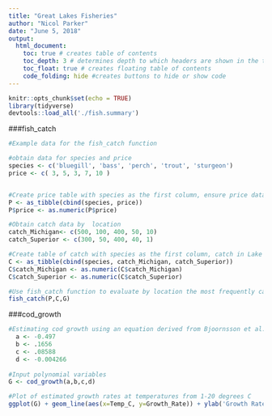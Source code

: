 ---
title: "Great Lakes Fisheries"
author: "Nicol Parker"
date: "June 5, 2018"
output: 
  html_document:
    toc: true # creates table of contents
    toc_depth: 3 # determines depth to which headers are shown in the table of contents (here ##)
    toc_float: true # creates floating table of contents
    code_folding: hide #creates buttons to hide or show code
---

```{r setup, include=FALSE}
knitr::opts_chunk$set(echo = TRUE)
library(tidyverse)
devtools::load_all('./fish.summary')
```

###fish_catch
```{r, warning=FALSE}
#Example data for the fish_catch function

#obtain data for species and price
species <- c('bluegill', 'bass', 'perch', 'trout', 'sturgeon')
price <- c( 3, 5, 3, 7, 10 )


#Create price table with species as the first column, ensure price data is numeric
P <- as_tibble(cbind(species, price))
P$price <- as.numeric(P$price)

#Obtain catch data by  location 
catch_Michigan<- c(500, 100, 400, 50, 10)
catch_Superior <- c(300, 50, 400, 40, 1)

#Create table of catch with species as the first column, catch in Lake Michigan as the second column, and catch in Superior as the third, ensure catch data is numeric
C <- as_tibble(cbind(species, catch_Michigan, catch_Superior))
C$catch_Michigan <- as.numeric(C$catch_Michigan)
C$catch_Superior <- as.numeric(C$catch_Superior)

#Use fish_catch function to evaluate by location the most frequently caught species, revenue, and the fisheries net revenue where P = price data, C=catch data, and if a graphic of revenue is desired, input the third parameter 'G'
fish_catch(P,C,G)

```

###cod_growth
```{r, results='show'}
#Estimating cod growth using an equation derived from Bjoornsson et al., 2007 where a,b,c, and d are variables estimated from a third order polynomial of test data, here data from Experimetn A in the study was used:
  a <- -0.497
  b <- .1656
  c <- .08588
  d <- -0.004266
  
#Input polynomial variables
G <- cod_growth(a,b,c,d)

#Plot of estimated growth rates at temperatures from 1-20 degrees C
ggplot(G) + geom_line(aes(x=Temp_C, y=Growth_Rate)) + ylab('Growth Rate (%/day)') + xlab('Temperature (C)')

```
